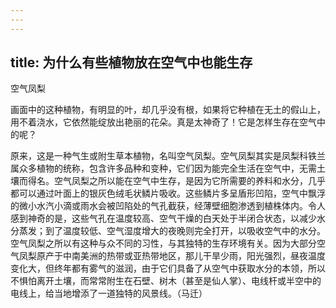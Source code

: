 ```yaml
---
---
---
```

title: 为什么有些植物放在空气中也能生存
---




空气凤梨



画面中的这种植物，有明显的叶，却几乎没有根，如果将它种植在无土的假山上，用不着浇水，它依然能绽放出艳丽的花朵。真是太神奇了！它是怎样生存在空气中的呢？



原来，这是一种气生或附生草本植物，名叫空气凤梨。空气凤梨其实是凤梨科铁兰属众多植物的统称，包含许多品种和变种，它们因为能完全生活在空气中，无需土壤而得名。空气凤梨之所以能在空气中生存，是因为它所需要的养料和水分，几乎都可以通过叶面上的银灰色绒毛状鳞片吸收。这些鳞片多呈盾形凹陷，空气中飘浮的微小水汽小滴或雨水会被凹陷处的气孔截获，经薄壁细胞渗透到植株体内。令人感到神奇的是，这些气孔在温度较高、空气干燥的白天处于半闭合状态，以减少水分蒸发；到了温度较低、空气湿度增大的夜晚则完全打开，以吸收空气中的水分。空气凤梨之所以有这种与众不同的习性，与其独特的生存环境有关。因为大部分空气凤梨原产于中南美洲的热带或亚热带地区，那儿干旱少雨，阳光强烈，昼夜温度变化大，但终年都有雾气的滋润，由于它们具备了从空气中获取水分的本领，所以不惧怕离开土壤，而常常附生在石壁、树木（甚至是仙人掌）、电线杆或半空中的电线上，给当地增添了一道独特的风景线。（马迁）